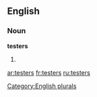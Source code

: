 
==English==

===Noun===
'''testers'''

# {{plural of|[[tester]]}}

[[Category:English plurals]]

[[ar:testers]]
[[fr:testers]]
[[ru:testers]]